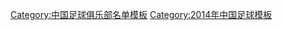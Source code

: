 {{Football squad with groups
|name=2014年中超分类名单辽宁
|bgcolor=#B00000
|bordercolor=#FF4000
|textcolor=#F8F8F8
|title=[[辽宁宏运足球俱乐部|<span style="color:#F8F8F8">辽宁宏运</span>]] — [[2014年中国足球超级联赛|<span style="color:#F8F8F8">2014年</span>]][[中国足球超级联赛|<span style="color:#F8F8F8">中超联赛第 10 名</span>]]
|group1=全年参赛球员
|list1=<div>
{{Football squad2 player|no=1|name=[[张鹭]]}}
{{Football squad2 player|no=2|name=[[张天龙]]}}
{{Football squad2 player|no=3|name=[[吴高俊]]}}
{{Football squad2 player|no=4|name=[[孙世林 (足球运动员)|孙世林]]}}
{{Football squad2 player|no=5|name=[[杨善平]]}}
{{Football squad2 player|no=6|name=[[杨宇]]}}
{{Football squad2 player|no=8|name=[[张野 (足球运动员)|张野]]}}
{{Football squad2 player|no=9|name=[[肇俊哲]]}}
{{Football squad2 player|no=10|name={{flagicon|BEL}} [[凯文·奥利斯|-{zh-hans:凯文·奥利斯;zh-hk:奇雲奧利斯}-]]}}
{{Football squad2 player|no=11|name=[[郑涛]]}}
{{Football squad2 player|no=12|name={{flagicon|ZAM}} [[詹姆斯·查曼加|-{zh-hans:詹姆斯;zh-hk:占士}-]]}}
{{Football squad2 player|no=13|name=[[张靖洋]]}}
{{Football squad2 player|no=15|name=[[赵泓旭]]}}
{{Football squad2 player|no=17|name=[[王亮 (1989年)|王亮]]}}
{{Football squad2 player|no=18|name=[[弋腾]]}}
{{Football squad2 player|no=19|name=[[曲晓辉]]}}
{{Football squad2 player|no=20|name=[[金泰延]]}}
{{Football squad2 player|no=21|name={{flagicon|SRB}} [[亚历山大·耶夫蒂奇|-{zh-hans:耶夫蒂奇;zh-hk:積夫迪}-]]}}
{{Football squad2 player|no=22|name=[[王亮 (1979年)|王亮]]}}
{{Football squad2 player|no=23|name=[[王皓 (1993年)|王皓]]}}
{{Football squad2 player|no=24|name=[[田润泽]]}}
{{Football squad2 player|no=25|name=[[许万权]]}}
{{Football squad2 player|no=27|name=[[王博 (1982年)|王博]]}}
{{Football squad2 player|no=29|name=[[刘旸 (足球运动员)|刘旸]]}}
{{Football squad2 player|no=30|name=[[倪玉崧]]}}
{{Football squad2 player|no=31|name=[[纪超]]}}
{{Football squad2 player|no=32|name=[[丁海峰 (足球运动员)|丁海峰]]}}
{{Football squad2 player|no=33|name=[[王珐]]}}
{{Football squad2 player|no=35|name=[[姜鹏]]}}
{{Football squad2 player|no=36|name=[[石笑天]]}}
{{Football squad2 player|no=37|name=[[胡延强]]}}
{{Football squad2 player|no=40|name=[[丁捷]]}}
</div>
|group2=夏季转入球员
|list2=<div>
{{Football squad2 player|no=26|name=[[杨超声]]}}
{{Football squad2 player|no=28|name={{flagicon|AUS}} [[乔什·米切尔|-{zh-hans:米切尔;zh-hk:祖舒米曹}-]]}}
{{Football squad2 player|no=38|name={{flagicon|NGR}} {{flagicon|BEL}} [[德里克·奥格布|-{zh-hans:丘卡;zh-hk:祖卡}-]]}}
</div>
|group3=夏季转出球员
|list3=<div>
{{Football squad2 player|no=14|name={{flagicon|AUS}} {{flagicon|MKD}} [[比利·塞莱斯基|-{zh-hans:比利·塞莱斯基;zh-hk:比利施利斯基}-]]}}
{{Football squad2 player|no=16|name={{flagicon|UZB}} [[阿特约姆·菲利波斯扬|-{zh-hans:菲利波斯扬;zh-hk:菲利普斯恩}-]]}}
{{Football squad2 player|no=39|name=[[张永海 (1979年)|张永海]]}}
</div>
|group4=主教练
|list4=[[高升 (足球运动员)|高升]]（至第 5 轮）；[[陈洋]]（代理）
}}
<noinclude>
{{DEFAULTSORT:Liaoning F.C. Squad 2014}}
[[Category:中国足球俱乐部名单模板]]
[[Category:2014年中国足球模板]]
</noinclude>